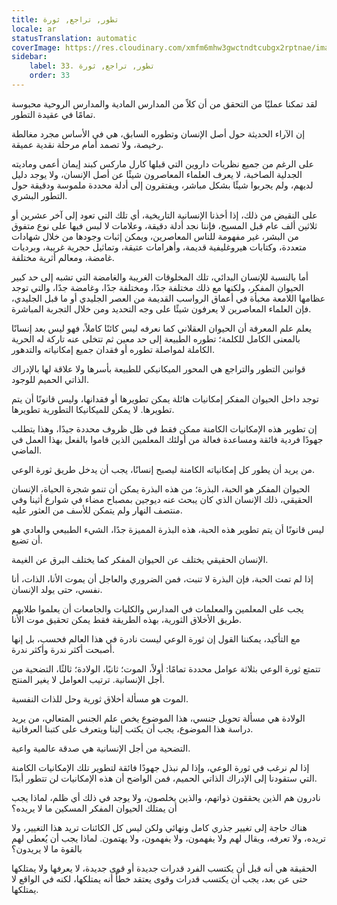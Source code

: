 ```yaml
---
title: تطور, تراجع, ثورة
locale: ar
statusTranslation: automatic
coverImage: https://res.cloudinary.com/xmfm6mhw3gwctndtcubgx2rptnae/image/upload/v1740337243/small_cover_educacion_fundamental_a051170f1c.webp
sidebar:
    label: 33. تطور, تراجع, ثورة
    order: 33
---
```

لقد تمكنا عمليًا من التحقق من أن كلاً من المدارس المادية والمدارس الروحية محبوسة تمامًا في عقيدة التطور.

إن الآراء الحديثة حول أصل الإنسان وتطوره السابق، هي في الأساس مجرد مغالطة رخيصة، ولا تصمد أمام مرحلة نقدية عميقة.

على الرغم من جميع نظريات داروين التي قبلها كارل ماركس كبند إيمان أعمى وماديته الجدلية الصاخبة، لا يعرف العلماء المعاصرون شيئًا عن أصل الإنسان، ولا يوجد دليل لديهم، ولم يجربوا شيئًا بشكل مباشر، ويفتقرون إلى أدلة محددة ملموسة ودقيقة حول التطور البشري.

على النقيض من ذلك، إذا أخذنا الإنسانية التاريخية، أي تلك التي تعود إلى آخر عشرين أو ثلاثين ألف عام قبل المسيح، فإننا نجد أدلة دقيقة، وعلامات لا لبس فيها على نوع متفوق من البشر، غير مفهومة للناس المعاصرين، ويمكن إثبات وجودها من خلال شهادات متعددة، وكتابات هيروغليفية قديمة، وأهرامات عتيقة، وتماثيل حجرية غريبة، وبرديات غامضة، ومعالم أثرية مختلفة.

أما بالنسبة للإنسان البدائي، تلك المخلوقات الغريبة والغامضة التي تشبه إلى حد كبير الحيوان المفكر، ولكنها مع ذلك مختلفة جدًا، ومختلفة جدًا، وغامضة جدًا، والتي توجد عظامها اللامعة مخبأة في أعماق الرواسب القديمة من العصر الجليدي أو ما قبل الجليدي، فإن العلماء المعاصرين لا يعرفون شيئًا على وجه التحديد ومن خلال التجربة المباشرة.

يعلم علم المعرفة أن الحيوان العقلاني كما نعرفه ليس كائنًا كاملاً، فهو ليس بعد إنسانًا بالمعنى الكامل للكلمة؛ تطوره الطبيعة إلى حد معين ثم تتخلى عنه تاركة له الحرية الكاملة لمواصلة تطوره أو فقدان جميع إمكانياته والتدهور.

قوانين التطور والتراجع هي المحور الميكانيكي للطبيعة بأسرها ولا علاقة لها بالإدراك الذاتي الحميم للوجود.

توجد داخل الحيوان المفكر إمكانيات هائلة يمكن تطويرها أو فقدانها، وليس قانونًا أن يتم تطويرها. لا يمكن للميكانيكا التطورية تطويرها.

إن تطوير هذه الإمكانيات الكامنة ممكن فقط في ظل ظروف محددة جيدًا، وهذا يتطلب جهودًا فردية فائقة ومساعدة فعالة من أولئك المعلمين الذين قاموا بالفعل بهذا العمل في الماضي.

من يريد أن يطور كل إمكانياته الكامنة ليصبح إنسانًا، يجب أن يدخل طريق ثورة الوعي.

الحيوان المفكر هو الحبة، البذرة؛ من هذه البذرة يمكن أن تنمو شجرة الحياة، الإنسان الحقيقي، ذلك الإنسان الذي كان يبحث عنه ديوجين بمصباح مضاء في شوارع أثينا وفي منتصف النهار ولم يتمكن للأسف من العثور عليه.

ليس قانونًا أن يتم تطوير هذه الحبة، هذه البذرة المميزة جدًا، الشيء الطبيعي والعادي هو أن تضيع.

الإنسان الحقيقي يختلف عن الحيوان المفكر كما يختلف البرق عن الغيمة.

إذا لم تمت الحبة، فإن البذرة لا تنبت، فمن الضروري والعاجل أن يموت الأنا، الذات، أنا نفسي، حتى يولد الإنسان.

يجب على المعلمين والمعلمات في المدارس والكليات والجامعات أن يعلموا طلابهم طريق الأخلاق الثورية، بهذه الطريقة فقط يمكن تحقيق موت الأنا.

مع التأكيد، يمكننا القول إن ثورة الوعي ليست نادرة في هذا العالم فحسب، بل إنها أصبحت أكثر ندرة وأكثر ندرة.

تتمتع ثورة الوعي بثلاثة عوامل محددة تمامًا: أولاً، الموت؛ ثانيًا، الولادة؛ ثالثًا، التضحية من أجل الإنسانية. ترتيب العوامل لا يغير المنتج.

الموت هو مسألة أخلاق ثورية وحل للذات النفسية.

الولادة هي مسألة تحويل جنسي، هذا الموضوع يخص علم الجنس المتعالي، من يريد دراسة هذا الموضوع، يجب أن يكتب إلينا ويتعرف على كتبنا العرفانية.

التضحية من أجل الإنسانية هي صدقة عالمية واعية.

إذا لم نرغب في ثورة الوعي، وإذا لم نبذل جهودًا فائقة لتطوير تلك الإمكانيات الكامنة التي ستقودنا إلى الإدراك الذاتي الحميم، فمن الواضح أن هذه الإمكانيات لن تتطور أبدًا.

نادرون هم الذين يحققون ذواتهم، والذين يخلصون، ولا يوجد في ذلك أي ظلم، لماذا يجب أن يمتلك الحيوان المفكر المسكين ما لا يريده؟

هناك حاجة إلى تغيير جذري كامل ونهائي ولكن ليس كل الكائنات تريد هذا التغيير، ولا تريده، ولا تعرفه، ويقال لهم ولا يفهمون، ولا يفهمون، ولا يهتمون. لماذا يجب أن يُعطى لهم بالقوة ما لا يريدون؟

الحقيقة هي أنه قبل أن يكتسب الفرد قدرات جديدة أو قوى جديدة، لا يعرفها ولا يمتلكها حتى عن بعد، يجب أن يكتسب قدرات وقوى يعتقد خطأً أنه يمتلكها، لكنه في الواقع لا يمتلكها.

